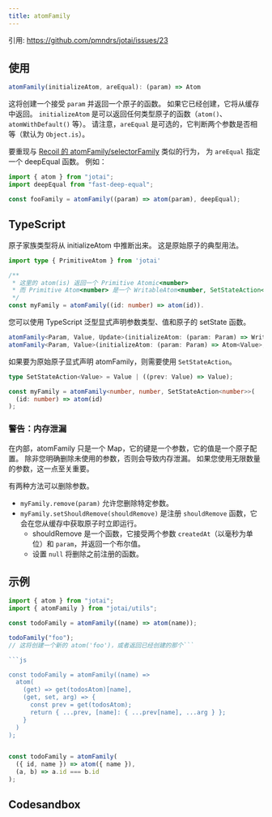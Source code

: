 ```yaml
---
title: atomFamily
---
```


引用: https://github.com/pmndrs/jotai/issues/23

## 使用

```js
atomFamily(initializeAtom, areEqual): (param) => Atom
```

这将创建一个接受 `param` 并返回一个原子的函数。
如果它已经创建，它将从缓存中返回。
`initializeAtom` 是可以返回任何类型原子的函数（`atom()`、`atomWithDefault()` 等）。
请注意，`areEqual` 是可选的，它判断两个参数是否相等（默认为 `Object.is`）。

要重现与 [Recoil 的 atomFamily/selectorFamily](https://recoiljs.org/docs/api-reference/utils/atomFamily) 类似的行为，
为 `areEqual` 指定一个 deepEqual 函数。 例如：

```js
import { atom } from "jotai";
import deepEqual from "fast-deep-equal";

const fooFamily = atomFamily((param) => atom(param), deepEqual);
```

## TypeScript

原子家族类型将从 initializeAtom 中推断出来。 这是原始原子的典型用法。

```ts
import type { PrimitiveAtom } from 'jotai'

/**
 * 这里的 atom(is) 返回一个 Primitive Atomic<number>
 * 而 Primitive Atom<number> 是一个 WritableAtom<number, SetStateAction<number>>
 */
const myFamily = atomFamily((id: number) => atom(id)).
```

您可以使用 TypeScript 泛型显式声明参数类型、值和原子的 setState 函数。

```ts
atomFamily<Param, Value, Update>(initializeAtom: (param: Param) => WritableAtom<Value, Update>, areEqual?: (a: Param, b: Param) => boolean)
atomFamily<Param, Value>(initializeAtom: (param: Param) => Atom<Value>, areEqual?: (a: Param, b: Param) => boolean)
```

如果要为原始原子显式声明 atomFamily，则需要使用 `SetStateAction`。

```ts
type SetStateAction<Value> = Value | ((prev: Value) => Value);

const myFamily = atomFamily<number, number, SetStateAction<number>>(
  (id: number) => atom(id)
);
```

### 警告：内存泄漏

在内部，atomFamily 只是一个 Map，它的键是一个参数，它的值是一个原子配置。
除非您明确删除未使用的参数，否则会导致内存泄漏。
如果您使用无限数量的参数，这一点至关重要。

有两种方法可以删除参数。

- `myFamily.remove(param)` 允许您删除特定参数。
- `myFamily.setShouldRemove(shouldRemove)` 是注册 `shouldRemove` 函数，它会在您从缓存中获取原子时立即运行。
  - shouldRemove 是一个函数，它接受两个参数 `createdAt`（以毫秒为单位）和 `param`，并返回一个布尔值。
  - 设置 `null` 将删除之前注册的函数。

## 示例

````js
import { atom } from "jotai";
import { atomFamily } from "jotai/utils";

const todoFamily = atomFamily((name) => atom(name));

todoFamily("foo");
// 这将创建一个新的 atom('foo')，或者返回已经创建的那个```

```js

const todoFamily = atomFamily((name) =>
  atom(
    (get) => get(todosAtom)[name],
    (get, set, arg) => {
      const prev = get(todosAtom);
      return { ...prev, [name]: { ...prev[name], ...arg } };
    }
  )
);
````

```js

const todoFamily = atomFamily(
  ({ id, name }) => atom({ name }),
  (a, b) => a.id === b.id
);
```

## Codesandbox

<CodeSandbox id="8zfrn" />
